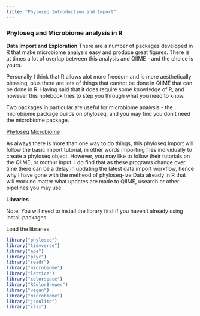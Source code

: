 ```yaml
---
title: "Phyloseq Introduction and Import"
---
```


### Phyloseq and Microbiome analysis in R

**Data Import and Exploration**
There are a number of packages developed in R that make microbiome analysis easy and produce great figures. There is at times a lot of overlap between this analysis and QIIME - and the choice is yours.

Personally I think that R allows alot more freedom and is more aesthetically pleasing, plus there are lots of things that cannot be done in QIIME that can be done in R. Having said that it does require some knowledge of R, and however this notebook tries to step you through what you need to know.

Two packages in particular are useful for microbiome analysis - the microbiome package builds on phyloseq, and you may find you don't need the microbiome package.

[Phyloseq](http://joey711.github.io/phyloseq/)
[Microbiome](http://microbiome.github.io/microbiome/)

As always there is more than one way to do things, this phyloseq import will follow the basic import tutorial, in other words importing files individually to create a phyloseq object. However, you may like to follow their tutorials on the QIIME, or mothur input. I do find that as these programs change over time there can be a delay in updating the latest data import workflow, hence why I have gone with the metheod of phyloseq-ize Data already in R that will work no matter what updates are made to QIIME, usearch or other pipelines you may use.

**Libraries**

Note: You will need to install the library first if you haven't already using install.packages

Load the libraries
```r
library("phyloseq")
library("tidyverse")
library("ape")
library("plyr")
library("readr")
library("microbiome")
library("lattice")
library("colorspace")
library("RColorBrewer")
library("vegan")
library("microbiome")
library("jsonlite")
library("xlsx")
```
